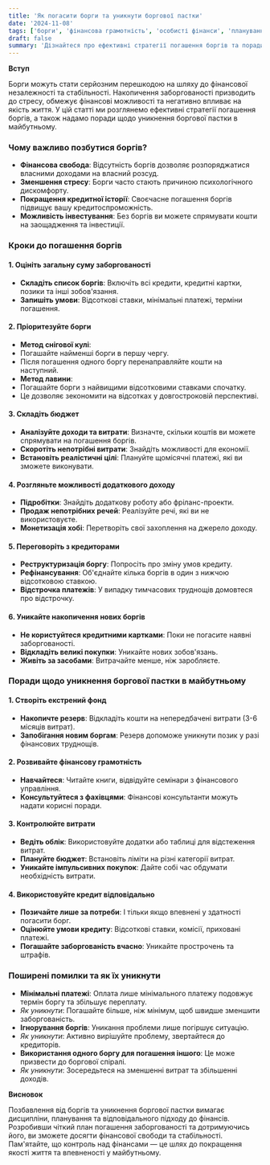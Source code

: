 ```yaml
---
title: 'Як погасити борги та уникнути боргової пастки'
date: '2024-11-08'
tags: ['борги', 'фінансова грамотність', 'особисті фінанси', 'планування']
draft: false
summary: 'Дізнайтеся про ефективні стратегії погашення боргів та поради щодо уникнення боргової пастки. Практичні рекомендації для українців, які прагнуть фінансової свободи та стабільності.'
---
```


**Вступ**

Борги можуть стати серйозним перешкодою на шляху до фінансової незалежності та стабільності. Накопичення заборгованості призводить до стресу, обмежує фінансові можливості та негативно впливає на якість життя. У цій статті ми розглянемо ефективні стратегії погашення боргів, а також надамо поради щодо уникнення боргової пастки в майбутньому.

### Чому важливо позбутися боргів?

- **Фінансова свобода**: Відсутність боргів дозволяє розпоряджатися власними доходами на власний розсуд.
- **Зменшення стресу**: Борги часто стають причиною психологічного дискомфорту.
- **Покращення кредитної історії**: Своєчасне погашення боргів підвищує вашу кредитоспроможність.
- **Можливість інвестування**: Без боргів ви можете спрямувати кошти на заощадження та інвестиції.

### Кроки до погашення боргів

#### 1. Оцініть загальну суму заборгованості

- **Складіть список боргів**: Включіть всі кредити, кредитні картки, позики та інші зобов'язання.
- **Запишіть умови**: Відсоткові ставки, мінімальні платежі, терміни погашення.

#### 2. Пріоритезуйте борги

- **Метод снігової кулі**:
- Погашайте найменші борги в першу чергу.
- Після погашення одного боргу перенаправляйте кошти на наступний.
- **Метод лавини**:
- Погашайте борги з найвищими відсотковими ставками спочатку.
- Це дозволяє зекономити на відсотках у довгостроковій перспективі.

#### 3. Складіть бюджет

- **Аналізуйте доходи та витрати**: Визначте, скільки коштів ви можете спрямувати на погашення боргів.
- **Скоротіть непотрібні витрати**: Знайдіть можливості для економії.
- **Встановіть реалістичні цілі**: Плануйте щомісячні платежі, які ви зможете виконувати.

#### 4. Розгляньте можливості додаткового доходу

- **Підробітки**: Знайдіть додаткову роботу або фріланс-проекти.
- **Продаж непотрібних речей**: Реалізуйте речі, які ви не використовуєте.
- **Монетизація хобі**: Перетворіть свої захоплення на джерело доходу.

#### 5. Переговоріть з кредиторами

- **Реструктуризація боргу**: Попросіть про зміну умов кредиту.
- **Рефінансування**: Об'єднайте кілька боргів в один з нижчою відсотковою ставкою.
- **Відстрочка платежів**: У випадку тимчасових труднощів домовтеся про відстрочку.

#### 6. Уникайте накопичення нових боргів

- **Не користуйтеся кредитними картками**: Поки не погасите наявні заборгованості.
- **Відкладіть великі покупки**: Уникайте нових зобов'язань.
- **Живіть за засобами**: Витрачайте менше, ніж заробляєте.

### Поради щодо уникнення боргової пастки в майбутньому

#### 1. Створіть екстрений фонд

- **Накопичте резерв**: Відкладіть кошти на непередбачені витрати (3-6 місяців витрат).
- **Запобігання новим боргам**: Резерв допоможе уникнути позик у разі фінансових труднощів.

#### 2. Розвивайте фінансову грамотність

- **Навчайтеся**: Читайте книги, відвідуйте семінари з фінансового управління.
- **Консультуйтеся з фахівцями**: Фінансові консультанти можуть надати корисні поради.

#### 3. Контролюйте витрати

- **Ведіть облік**: Використовуйте додатки або таблиці для відстеження витрат.
- **Плануйте бюджет**: Встановіть ліміти на різні категорії витрат.
- **Уникайте імпульсивних покупок**: Дайте собі час обдумати необхідність витрати.

#### 4. Використовуйте кредит відповідально

- **Позичайте лише за потреби**: І тільки якщо впевнені у здатності погасити борг.
- **Оцінюйте умови кредиту**: Відсоткові ставки, комісії, приховані платежі.
- **Погашайте заборгованість вчасно**: Уникайте прострочень та штрафів.

### Поширені помилки та як їх уникнути

- **Мінімальні платежі**: Оплата лише мінімального платежу подовжує термін боргу та збільшує переплату.
- *Як уникнути*: Погашайте більше, ніж мінімум, щоб швидше зменшити заборгованість.
- **Ігнорування боргів**: Уникання проблеми лише погіршує ситуацію.
- *Як уникнути*: Активно вирішуйте проблему, звертайтеся до кредиторів.
- **Використання одного боргу для погашення іншого**: Це може призвести до боргової спіралі.
- *Як уникнути*: Зосередьтеся на зменшенні витрат та збільшенні доходів.

**Висновок**

Позбавлення від боргів та уникнення боргової пастки вимагає дисципліни, планування та відповідального підходу до фінансів. Розробивши чіткий план погашення заборгованості та дотримуючись його, ви зможете досягти фінансової свободи та стабільності. Пам'ятайте, що контроль над фінансами — це шлях до покращення якості життя та впевненості у майбутньому.
